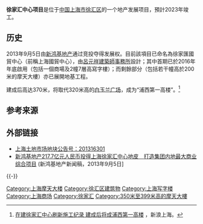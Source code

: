 '''徐家汇中心项目'''是位于[[中国|中国]][[上海市|上海市]][[徐汇区|徐汇区]]的一个地产发展项目，預計2023年竣工。

==历史==
2013年9月5日由[[新鸿基地产|新鸿基地产]]通过竞投夺得发展权。目前該項目已命名為徐家匯國貿中心（前稱上海國貿中心），由[[呂元祥建築師事務所|呂元祥建築師事務所]]設計；其中首期已於2016年年底啟用（包括一個商場及2幢7層高寫字樓）；而剩餘部分（包括若干幢高於200米的摩天大樓）亦已展開地基工程。

建成后高达370米，将取代320米高的[[白玉兰广场|白玉兰广场]]，成为“浦西第一高楼”。<ref>[http://sh.sina.com.cn/news/m/2019-07-14/detail-ihytcerm3494423.shtml 在建徐家汇中心刷新施工纪录 建成后将成浦西第一高楼] {{Wayback|url=http://sh.sina.com.cn/news/m/2019-07-14/detail-ihytcerm3494423.shtml |date=20190729043544 }}，新浪上海。</ref>

==参考来源==
{{reflist}}

==外部链接== 
* [https://web.archive.org/web/20131216232726/http://www.shtdsc.com/bin/crjg/v/201316301 上海土地市场地块公告号：201316301]
* [https://web.archive.org/web/20131217013835/http://www.shkp.com.hk/zh-HK/Pages/press-release-detail/2041 新鸿基地产217.7亿元人民币投得上海徐家汇中心地皮　打造集团内地最大商业综合项目] (新鸿基地产新闻稿，2013年9月5日]

{{-}}
{{徐家汇}}
{{新鸿基地产}}
{{超高层摩天大楼}}
{{上海摩天大楼}}
{{Authority control}}
[[Category:上海摩天大楼|Category:上海摩天大楼]]
[[Category:徐汇区建筑物|Category:徐汇区建筑物]]
[[Category:上海写字楼|Category:上海写字楼]]
[[Category:上海商场|Category:上海商场]]
[[Category:徐家汇|Category:徐家汇]]
[[Category:350米至399米高的摩天大樓|Category:350米至399米高的摩天大樓]]